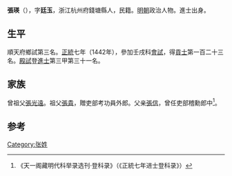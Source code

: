 {{Otheruses|other=名为张瑛的其他人物|张瑛}}
{{Otheruses|other=名为张廷玉的其他人物|张廷玉 (消歧义)}}

'''張瑛'''（{{bd|1411年||？}}），字'''廷玉'''，浙江杭州府錢塘縣人，民籍。[[明朝|明朝]]政治人物。進士出身。

== 生平 ==
順天府鄉試第三名。[[正统_(年号)|正統]]七年（1442年），參加壬戌科[[會試|會試]]，得[[貢士|貢士]]第一百二十三名。[[殿試|殿試]]登[[進士|進士]]第三甲第三十一名。

== 家族 ==
曾祖父[[張光遠|張光遠]]。祖父[[張貴|張貴]]，贈吏部考功員外郎。父亲[[張信|張信]]，曾任吏部稽勳郎中<ref>《天一阁藏明代科举录选刊·登科录》（《正統七年进士登科录》）</ref>。

==参考==
{{reflist}}

{{正統七年壬戌科殿試金榜}}

{{Authority control}}

{{DEFAULTSORT:}}
[[Category:张姓|Category:张姓]]


{{明朝人物小作品}}